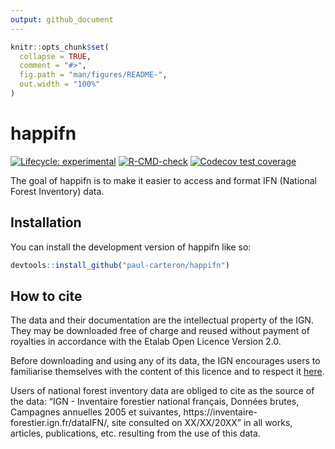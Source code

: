 ```yaml
---
output: github_document
---
```


<!-- README.md is generated from README.Rmd. Please edit that file -->

```r
knitr::opts_chunk$set(
  collapse = TRUE,
  comment = "#>",
  fig.path = "man/figures/README-",
  out.width = "100%"
)
```

# happifn

<!-- badges: start -->
[![Lifecycle: experimental](https://img.shields.io/badge/lifecycle-experimental-orange.svg)](https://lifecycle.r-lib.org/articles/stages.html#experimental)
[![R-CMD-check](https://github.com/paul-carteron/happifn/actions/workflows/R-CMD-check.yaml/badge.svg)](https://github.com/paul-carteron/happifn/actions/workflows/R-CMD-check.yaml)
[![Codecov test coverage](https://codecov.io/gh/paul-carteron/happifn/branch/main/graph/badge.svg)](https://app.codecov.io/gh/paul-carteron/happifn?branch=main)
<!-- badges: end -->

The goal of happifn is to make it easier to access and format IFN (National Forest Inventory) data.

## Installation

You can install the development version of happifn like so:

``` r
devtools::install_github("paul-carteron/happifn")
```

## How to cite

The data and their documentation are the intellectual property of the IGN. They may be downloaded free of charge and reused without payment of royalties in accordance with the Etalab Open Licence Version 2.0. 

Before downloading and using any of its data, the IGN encourages users to familiarise themselves with the content of this licence and to respect it [here](https://www.etalab.gouv.fr/wp-content/uploads/2017/04/ETALAB-Licence-Ouverte-v2.0.pdf).

Users of national forest inventory data are obliged to cite as the source of the data: "IGN - Inventaire forestier national français, Données brutes, Campagnes annuelles 2005 et suivantes, https://inventaire-forestier.ign.fr/dataIFN/, site consulted on XX/XX/20XX" in all works, articles, publications, etc. resulting from the use of this data.
